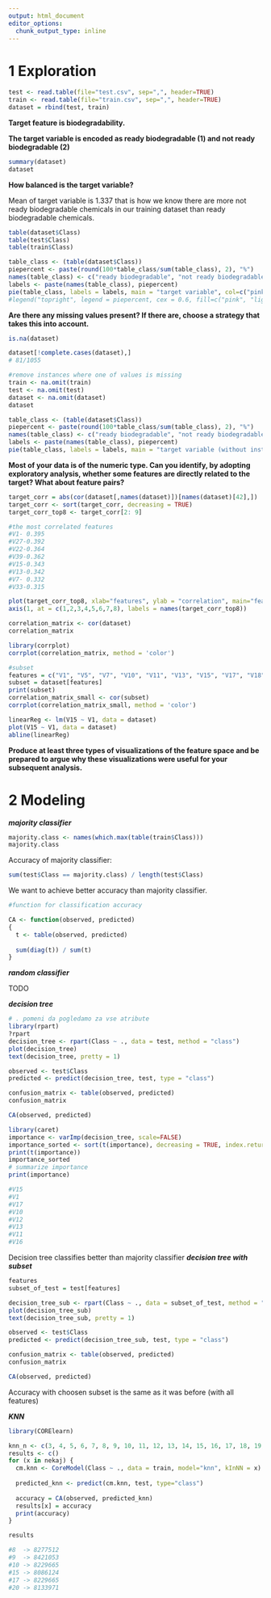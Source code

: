 ```yaml
---
output: html_document
editor_options: 
  chunk_output_type: inline
---
```


# 1 Exploration

```r
test <- read.table(file="test.csv", sep=",", header=TRUE) 
train <- read.table(file="train.csv", sep=",", header=TRUE)
dataset = rbind(test, train)

```

**Target feature is biodegradability.**

**The target variable is encoded as ready biodegradable (1) and not ready biodegradable (2)**

```r
summary(dataset)
dataset
```

**How balanced is the target variable?**

Mean of target variable is 1.337 that is how we know there are more not ready biodegradable chemicals in our training dataset than ready biodegradable chemicals.

```r
table(dataset$Class)
table(test$Class)
table(train$Class)
```

```r
table_class <- (table(dataset$Class)) 
piepercent <- paste(round(100*table_class/sum(table_class), 2), "%") 
names(table_class) <- c("ready biodegradable", "not ready biodegradable") 
labels <- paste(names(table_class), piepercent) 
pie(table_class, labels = labels, main = "target variable", col=c("pink", "lightblue1")) 
#legend("topright", legend = piepercent, cex = 0.6, fill=c("pink", "lightblue1"))
```

**Are there any missing values present? If there are, choose a strategy that takes this into account.**

```r
is.na(dataset)

dataset[!complete.cases(dataset),] 
# 81/1055

#remove instances where one of values is missing 
train <- na.omit(train)
test <- na.omit(test)
dataset <- na.omit(dataset)
dataset
```

```r
table_class <- (table(dataset$Class)) 
piepercent <- paste(round(100*table_class/sum(table_class), 2), "%") 
names(table_class) <- c("ready biodegradable", "not ready biodegradable") 
labels <- paste(names(table_class), piepercent) 
pie(table_class, labels = labels, main = "target variable (without instances with missing values)", col=c("pink", "lightblue1")) 

```

**Most of your data is of the numeric type. Can you identify, by adopting exploratory analysis, whether some features are directly related to the target? What about feature pairs?**

```r

target_corr = abs(cor(dataset[,names(dataset)])[names(dataset)[42],])
target_corr <- sort(target_corr, decreasing = TRUE)
target_corr_top8 <- target_corr[2: 9]

#the most correlated features
#V1- 0.395
#V27-0.392
#V22-0.364
#V39-0.362
#V15-0.343
#V13-0.342
#V7- 0.332
#V33-0.315

plot(target_corr_top8, xlab="features", ylab = "correlation", main="features with biggest correalton to the target", xaxt = "n")
axis(1, at = c(1,2,3,4,5,6,7,8), labels = names(target_corr_top8))
```


```r
correlation_matrix <- cor(dataset)
correlation_matrix

library(corrplot)
corrplot(correlation_matrix, method = 'color')


```
```r
#subset
features = c("V1", "V5", "V7", "V10", "V11", "V13", "V15", "V17", "V18", "V22", "V24", "V27", "V33", "V36", "V38", "V39", "Class")
subset = dataset[features]
print(subset)
correlation_matrix_small <- cor(subset)
corrplot(correlation_matrix_small, method = 'color')

```

```r

linearReg <- lm(V15 ~ V1, data = dataset)
plot(V15 ~ V1, data = dataset)
abline(linearReg)

```

**Produce at least three types of visualizations of the feature space and be prepared to argue why these visualizations were useful for your subsequent analysis.**

# 2 Modeling

***majority classifier***

```r
majority.class <- names(which.max(table(train$Class)))
majority.class
```

Accuracy of majority classifier:

```r
sum(test$Class == majority.class) / length(test$Class)
```

We want to achieve better accuracy than majority classifier.

```r
#function for classification accuracy

CA <- function(observed, predicted)
{
  t <- table(observed, predicted)
  
  sum(diag(t)) / sum(t)
}
```

***random classifier***

TODO

***decision tree***

```r
# . pomeni da pogledamo za vse atribute
library(rpart)
?rpart
decision_tree <- rpart(Class ~ ., data = test, method = "class")
plot(decision_tree)
text(decision_tree, pretty = 1)
```

```r
observed <- test$Class
predicted <- predict(decision_tree, test, type = "class")

confusion_matrix <- table(observed, predicted)
confusion_matrix

CA(observed, predicted)
```
```r
library(caret)
importance <- varImp(decision_tree, scale=FALSE)
importance_sorted <- sort(t(importance), decreasing = TRUE, index.return = TRUE)
print(t(importance))
importance_sorted
# summarize importance
print(importance)

#V15
#V1
#V17
#V10
#V12
#V13
#V11
#V16

```

Decision tree classifies better than majority classifier
***decision tree with subset***
```r

features
subset_of_test = test[features]

decision_tree_sub <- rpart(Class ~ ., data = subset_of_test, method = "class")
plot(decision_tree_sub)
text(decision_tree_sub, pretty = 1)

observed <- test$Class
predicted <- predict(decision_tree_sub, test, type = "class")

confusion_matrix <- table(observed, predicted)
confusion_matrix

CA(observed, predicted)
```
Accuracy with choosen subset is the same as it was before (with all features)

***KNN***

```r
library(CORElearn)

knn_n <- c(3, 4, 5, 6, 7, 8, 9, 10, 11, 12, 13, 14, 15, 16, 17, 18, 19, 20)
results <- c()
for (x in nekaj) {
  cm.knn <- CoreModel(Class ~ ., data = train, model="knn", kInNN = x)
  
  predicted_knn <- predict(cm.knn, test, type="class")
  
  accuracy = CA(observed, predicted_knn)
  results[x] = accuracy
  print(accuracy)
}

results

#8  -> 8277512
#9  -> 8421053
#10 -> 8229665
#15 -> 8086124
#17 -> 8229665
#20 -> 8133971


```






